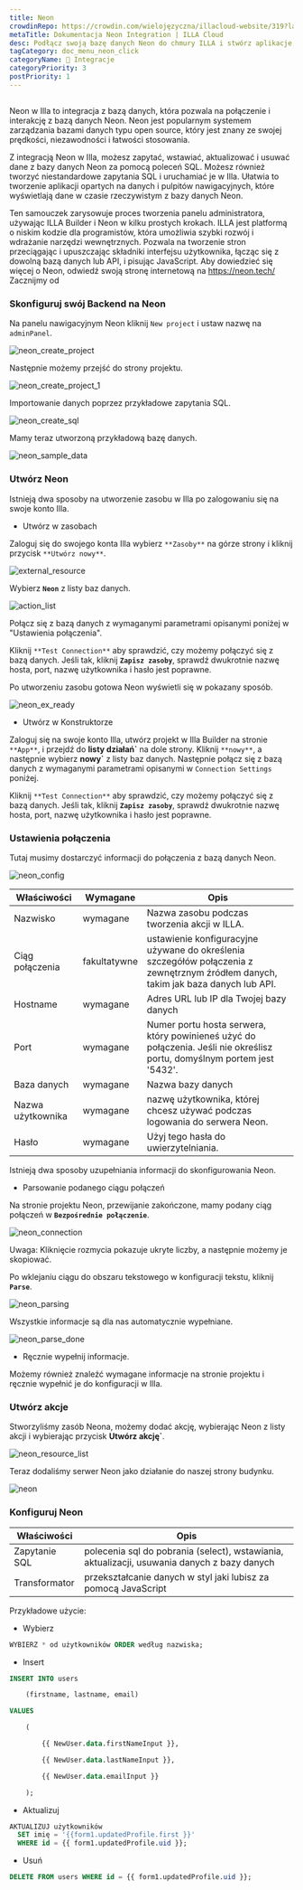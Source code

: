 ```yaml
---
title: Neon
crowdinRepo: https://crowdin.com/wielojęzyczna/illacloud-website/319?languages=pl&filter=basic&value=0
metaTitle: Dokumentacja Neon Integration | ILLA Cloud
desc: Podłącz swoją bazę danych Neon do chmury ILLA i stwórz aplikacje, które mogą zapytać, manipulować i wyświetlać dane. Ten przewodnik pokaże jak to zrobić.
tagCategory: doc_menu_neon_click
categoryName: 🔨 Integracje
categoryPriority: 3
postPriority: 1
---
```


## <h2 hidden>Co to jest Neon?</h2>

Neon w Illa to integracja z bazą danych, która pozwala na połączenie i interakcję z bazą danych Neon. Neon jest popularnym systemem zarządzania bazami danych typu open source, który jest znany ze swojej prędkości, niezawodności i łatwości stosowania.

Z integracją Neon w Illa, możesz zapytać, wstawiać, aktualizować i usuwać dane z bazy danych Neon za pomocą poleceń SQL. Możesz również tworzyć niestandardowe zapytania SQL i uruchamiać je w Illa. Ułatwia to tworzenie aplikacji opartych na danych i pulpitów nawigacyjnych, które wyświetlają dane w czasie rzeczywistym z bazy danych Neon.

Ten samouczek zarysowuje proces tworzenia panelu administratora, używając ILLA Builder i Neon w kilku prostych krokach. ILLA jest platformą o niskim kodzie dla programistów, która umożliwia szybki rozwój i wdrażanie narzędzi wewnętrznych. Pozwala na tworzenie stron przeciągając i upuszczając składniki interfejsu użytkownika, łącząc się z dowolną bazą danych lub API, i pisując JavaScript. Aby dowiedzieć się więcej o Neon, odwiedź swoją stronę internetową na https://neon.tech/ Zacznijmy od

### Skonfiguruj swój Backend na Neon

Na panelu nawigacyjnym Neon kliknij `New project` i ustaw nazwę na `adminPanel`.

![neon_create_project](https://cdn.illacloud.com/official-website/img/docs/neon_create_project.png)

Następnie możemy przejść do strony projektu.

![neon_create_project_1](https://cdn.illacloud.com/official-website/img/docs/neon_create_project_1.png)

Importowanie danych poprzez przykładowe zapytania SQL.

![neon_create_sql](https://cdn.illacloud.com/official-website/img/docs/neon_create_sql.png)

Mamy teraz utworzoną przykładową bazę danych.

![neon_sample_data](https://cdn.illacloud.com/official-website/img/docs/neon_sample_data.png)

### Utwórz Neon

Istnieją dwa sposoby na utworzenie zasobu w Illa po zalogowaniu się na swoje konto Illa. 

-   Utwórz w zasobach

Zaloguj się do swojego konta Illa wybierz `**Zasoby**` na górze strony i kliknij przycisk `**Utwórz nowy**`. 

![external_resource](https://cdn.illacloud.com/official-website/img/docs/external_resource.png)

Wybierz **`Neon`** z listy baz danych.

![action_list](https://cdn.illacloud.com/official-website/img/docs/action_list.png)

Połącz się z bazą danych z wymaganymi parametrami opisanymi poniżej w "Ustawienia połączenia". 

Kliknij `**Test Connection**` aby sprawdzić, czy możemy połączyć się z bazą danych. Jeśli tak, kliknij **`Zapisz zasoby`**, sprawdź dwukrotnie nazwę hosta, port, nazwę użytkownika i hasło jest poprawne.

Po utworzeniu zasobu gotowa Neon wyświetli się w pokazany sposób.

![neon_ex_ready](https://cdn.illacloud.com/official-website/img/docs/neon_ex_ready.png)

-   Utwórz w Konstruktorze

Zaloguj się na swoje konto Illa, utwórz projekt w Illa Builder na stronie `**App**`, i przejdź do **listy działań\`** na dole strony. Kliknij `**nowy**`, a następnie wybierz **nowy\`** z listy baz danych. Następnie połącz się z bazą danych z wymaganymi parametrami opisanymi w `Connection Settings` poniżej.

Kliknij `**Test Connection**` aby sprawdzić, czy możemy połączyć się z bazą danych. Jeśli tak, kliknij **`Zapisz zasoby`**, sprawdź dwukrotnie nazwę hosta, port, nazwę użytkownika i hasło jest poprawne.

### Ustawienia połączenia

Tutaj musimy dostarczyć informacji do połączenia z bazą danych Neon.

![neon_config](https://cdn.illacloud.com/official-website/img/docs/neon_config.png)

| Właściwości       | Wymagane     | Opis                                                                                                                               |
| ----------------- | ------------ | ---------------------------------------------------------------------------------------------------------------------------------- |
| Nazwisko          | wymagane     | Nazwa zasobu podczas tworzenia akcji w ILLA.                                                                                       |
| Ciąg połączenia   | fakultatywne | ustawienie konfiguracyjne używane do określenia szczegółów połączenia z zewnętrznym źródłem danych, takim jak baza danych lub API. |
| Hostname          | wymagane     | Adres URL lub IP dla Twojej bazy danych                                                                                            |
| Port              | wymagane     | Numer portu hosta serwera, który powinieneś użyć do połączenia. Jeśli nie określisz portu, domyślnym portem jest '5432'.           |
| Baza danych       | wymagane     | Nazwa bazy danych                                                                                                                  |
| Nazwa użytkownika | wymagane     | nazwę użytkownika, której chcesz używać podczas logowania do serwera Neon.                                                         |
| Hasło             | wymagane     | Użyj tego hasła do uwierzytelniania.                                                                                               |

Istnieją dwa sposoby uzupełniania informacji do skonfigurowania Neon.

-   Parsowanie podanego ciągu połączeń

Na stronie projektu Neon, przewijanie zakończone, mamy podany ciąg połączeń w **`Bezpośrednie połączenie`**.

![neon_connection](https://cdn.illacloud.com/official-website/img/docs/neon_connection.png)

Uwaga: Kliknięcie rozmycia pokazuje ukryte liczby, a następnie możemy je skopiować.

Po wklejaniu ciągu do obszaru tekstowego w konfiguracji tekstu, kliknij **`Parse`**.

![neon_parsing](https://cdn.illacloud.com/official-website/img/docs/neon_parsing.png)

Wszystkie informacje są dla nas automatycznie wypełniane.

![neon_parse_done](https://cdn.illacloud.com/official-website/img/docs/neon_parse_done.png)

-   Ręcznie wypełnij informacje.

Możemy również znaleźć wymagane informacje na stronie projektu i ręcznie wypełnić je do konfiguracji w Illa. 

### Utwórz akcje

Stworzyliśmy zasób Neona, możemy dodać akcję, wybierając Neon z listy akcji i wybierając przycisk **Utwórz akcję\`**.

![neon_resource_list](https://cdn.illacloud.com/official-website/img/docs/neon_resource_list.png)

 Teraz dodaliśmy serwer Neon jako działanie do naszej strony budynku.

![neon](https://cdn.illacloud.com/official-website/img/docs/neon.png)

### Konfiguruj Neon

| Właściwości   | Opis                                                                                        |
| ------------- | ------------------------------------------------------------------------------------------- |
| Zapytanie SQL | polecenia sql do pobrania (select), wstawiania, aktualizacji, usuwania danych z bazy danych |
| Transformator | przekształcanie danych w styl jaki lubisz za pomocą JavaScript                              |

Przykładowe użycie:

-   Wybierz

```sql
WYBIERZ * od użytkowników ORDER według nazwiska;
```

-   Insert

```sql
INSERT INTO users

	(firstname, lastname, email)

VALUES

	(

		{{ NewUser.data.firstNameInput }},

		{{ NewUser.data.lastNameInput }},

		{{ NewUser.data.emailInput }}

	);
```

-   Aktualizuj

```sql
AKTUALIZUJ użytkowników
  SET imię = '{{form1.updatedProfile.first }}'
  WHERE id = {{ form1.updatedProfile.uid }};
```

-   Usuń

```sql
DELETE FROM users WHERE id = {{ form1.updatedProfile.uid }};
```
